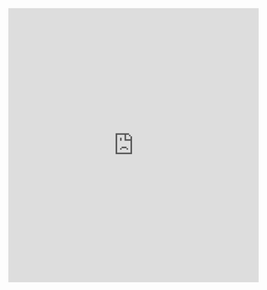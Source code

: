 <iframe width="100%" height="552" frameborder="0"
  src="https://observablehq.com/embed/@vuongtavan/clicking-on-venn-legend?cells=viewof+vennDiagramWithLegend"></iframe>
  
  
